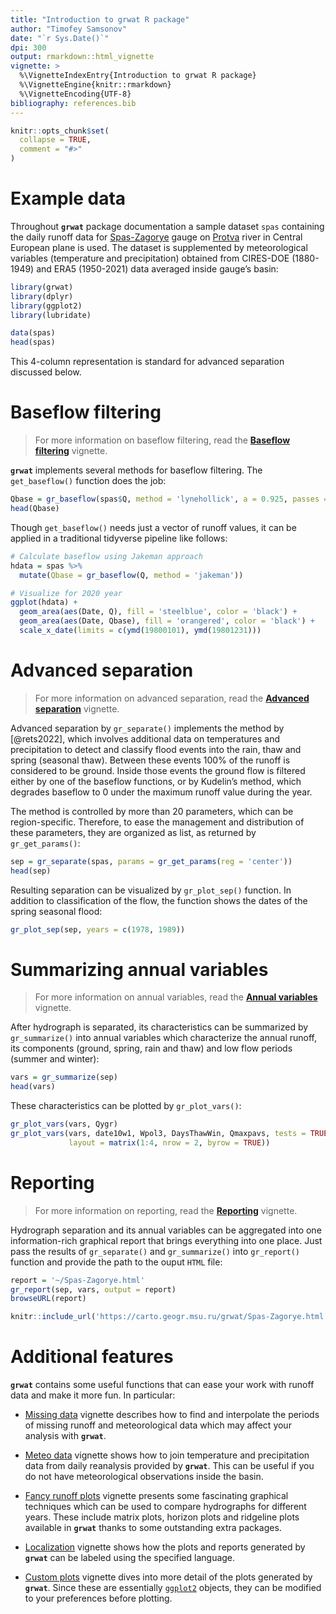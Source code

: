 ```yaml
---
title: "Introduction to grwat R package"
author: "Timofey Samsonov"
date: "`r Sys.Date()`"
dpi: 300
output: rmarkdown::html_vignette
vignette: >
  %\VignetteIndexEntry{Introduction to grwat R package}
  %\VignetteEngine{knitr::rmarkdown}
  %\VignetteEncoding{UTF-8}
bibliography: references.bib
---
```


```r
knitr::opts_chunk$set(
  collapse = TRUE,
  comment = "#>"
)
```

# Example data

Throughout __`grwat`__ package documentation a sample dataset `spas` containing the daily runoff data for [Spas-Zagorye](https://allrivers.info/gauge/protva-obninsk) gauge on [Protva](https://en.wikipedia.org/wiki/Protva) river in Central European plane is used. The dataset is supplemented by meteorological variables (temperature and precipitation) obtained from CIRES-DOE (1880-1949) and ERA5 (1950-2021) data averaged inside gauge's basin:

```r
library(grwat)
library(dplyr)
library(ggplot2)
library(lubridate)

data(spas)
head(spas)
```

This 4-column representation is standard for advanced separation discussed below.

# Baseflow filtering

> For more information on baseflow filtering, read the [__Baseflow filtering__](https://tsamsonov.github.io/grwat/articles/baseflow.html) vignette.

__`grwat`__  implements several methods for baseflow filtering. The `get_baseflow()` function does the job:

```r
Qbase = gr_baseflow(spas$Q, method = 'lynehollick', a = 0.925, passes = 3)
head(Qbase)
```

Though `get_baseflow()` needs just a vector of runoff values, it can be applied in a traditional tidyverse pipeline like follows:

```r
# Calculate baseflow using Jakeman approach
hdata = spas %>% 
  mutate(Qbase = gr_baseflow(Q, method = 'jakeman'))

# Visualize for 2020 year
ggplot(hdata) +
  geom_area(aes(Date, Q), fill = 'steelblue', color = 'black') +
  geom_area(aes(Date, Qbase), fill = 'orangered', color = 'black') +
  scale_x_date(limits = c(ymd(19800101), ymd(19801231)))
```

# Advanced separation

> For more information on advanced separation, read the [__Advanced separation__]() vignette.

Advanced separation by `gr_separate()` implements the method by [@rets2022], which involves additional data on temperatures and precipitation to detect and classify flood events into the rain, thaw and spring (seasonal thaw). Between these events $100\%$ of the runoff is considered to be ground. Inside those events the ground flow is filtered either by one of the baseflow functions, or by Kudelin's method, which degrades baseflow to $0$ under the maximum runoff value during the year. 

The method is controlled by more than 20 parameters, which can be region-specific. Therefore, to ease the management and distribution of these parameters, they are organized as list, as returned by `gr_get_params()`:

```r
sep = gr_separate(spas, params = gr_get_params(reg = 'center'))
head(sep)
```

Resulting separation can be visualized by `gr_plot_sep()` function. In addition to classification of the flow, the function shows the dates of the spring seasonal flood:

```r
gr_plot_sep(sep, years = c(1978, 1989))
```

# Summarizing annual variables

> For more information on annual variables, read the [__Annual variables__]() vignette.

After hydrograph is separated, its characteristics can be summarized by `gr_summarize()` into annual variables which characterize the annual runoff, its components (ground, spring, rain and thaw) and low flow periods (summer and winter):

```r
vars = gr_summarize(sep)
head(vars)
```

These characteristics can be plotted by `gr_plot_vars()`:

```r
gr_plot_vars(vars, Qygr)
gr_plot_vars(vars, date10w1, Wpol3, DaysThawWin, Qmaxpavs, tests = TRUE,
             layout = matrix(1:4, nrow = 2, byrow = TRUE)) 
```

# Reporting

> For more information on reporting, read the [__Reporting__]() vignette.

Hydrograph separation and its annual variables can be aggregated into one information-rich graphical report that brings everything into one place. Just pass the results of `gr_separate()` and `gr_summarize()` into `gr_report()` function and provide the path to the ouput `HTML` file: 

```r
report = '~/Spas-Zagorye.html'
gr_report(sep, vars, output = report)
browseURL(report)
```

```r
knitr::include_url('https://carto.geogr.msu.ru/grwat/Spas-Zagorye.html', height = '800px')
```

# Additional features

__`grwat`__ contains some useful functions that can ease your work with runoff data and make it more fun. In particular:

- [Missing data]() vignette describes how to find and interpolate the periods of missing runoff and meteorological data which may affect your analysis with __`grwat`__.

- [Meteo data]() vignette shows how to join temperature and precipitation data from daily reanalysis provided by __`grwat`__. This can be useful if you do not have meteorological observations inside the basin.

- [Fancy runoff plots]() vignette presents some fascinating graphical techniques which can be used to compare hydrographs for different years. These include matrix plots, horizon plots and ridgeline plots available in __`grwat`__ thanks to some outstanding extra packages.

- [Localization]() vignette shows how the plots and reports generated by __`grwat`__ can be labeled using the specified language.

- [Custom plots]() vignette dives into more detail of the plots generated by  __`grwat`__. Since these are essentially [`ggplot2`](https://ggplot2.tidyverse.org) objects, they can be modified to your preferences before plotting.
